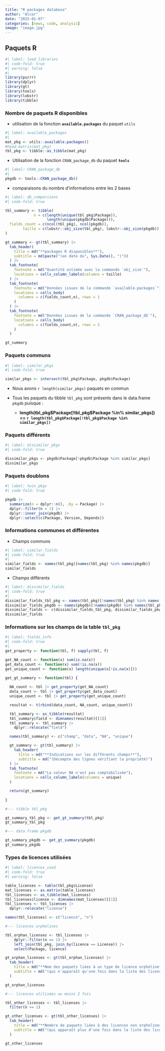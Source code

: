 ```yaml
---
title: "R packages database"
author: "Alcor"
date: "2025-01-07"
categories: [news, code, analysis]
image: "image.jpg"
---
```


## Paquets R

```r
#| label: load_libraries
#| code-fold: true
#| warning: false
#| 
library(purrr)
library(dplyr)
library(gt)
library(tools)
library(lobstr)
library(tibble)

```

### Nombre de paquets R disponibles

  - utilisation de la fonction **`available.packages`** du paquet `utils`
  
```r
#| label: available_packages
#| 
mat_pkg <- utils::available.packages()
#head.matrix(mat_pkg)
tbl_pkg <- tibble::as_tibble(mat_pkg)

```

  - Utilisation de la fonction `CRAN_package_db` du paquet **`tools`**

```r
#| label: CRAN_package_db
#| 
pkgdb <- tools::CRAN_package_db()

```

  - comparaisons du nombre d'informations entre les 2 bases

```r
#| label: db_comparisons
#| code-fold: true

tbl_summary <- tibble(
             n = c(length(unique(tbl_pkg$Package)), 
                   length(unique(pkgdb$Package))),
  fields_count = c(ncol(tbl_pkg), ncol(pkgdb)), 
        taille = c(lobstr::obj_size(tbl_pkg), lobstr::obj_size(pkgdb)) 
)

gt_summary <- gt(tbl_summary) |> 
  tab_header(
    title = md("**packages R disponibles**"),
    subtitle = md(paste("(en date du", Sys.Date(), ")"))
  ) |> 
  tab_footnote(
    footnote = md("Quantité estimée avec la commande `obj_size`"),
    locations = cells_column_labels(columns = taille)
  ) |> 
  tab_footnote(
    footnote = md("Données issues de la commande `available.packages`"),
    locations = cells_body(
      columns = c(fields_count,n), rows = 1
    )
  ) |> 
  tab_footnote(
    footnote = md("Données issues de la commande `CRAN_package_db`"),
    locations = cells_body(
      columns = c(fields_count,n), rows = 2
    )
  )

gt_summary

```

### Paquets communs

```r
#| label: similar_pkgs
#| code-fold: true

similar_pkgs <- intersect(tbl_pkg$Package, pkgdb$Package)

```

::: {.callout-note collapse="false"}

 - Nous avons `r length(similar_pkgs)` paquets en commun

 - Tous les paquets du tibble `tbl_pkg` sont présents dans le data.frame `pkgdb` puisque :

   - **length(tbl_pkg\$Package[!tbl_pkg\$Package %in% similar_pkgs]) == `r length(tbl_pkg$Package[!tbl_pkg$Package %in% similar_pkgs])`**

:::

### Paquets différents

```r
#| label: dissimilar_pkgs
#| code-fold: true

dissimilar_pkgs <- pkgdb$Package[!pkgdb$Package %in% similar_pkgs]
dissimilar_pkgs

```

### Paquets doublons

```r
#| label: twin_pkgs
#| code-fold: true

pkgdb |>
  summarize(n = dplyr::n(), .by = Package) |> 
  dplyr::filter(n > 1) |> 
  dplyr::inner_join(pkgdb) |> 
  dplyr::select(c(Package, Version, Depends)) 

```

### Informations communes et différentes

  - Champs communs
  
```r
#| label: similar_fields
#| code-fold: true
#| 
similar_fields <- names(tbl_pkg)[names(tbl_pkg) %in% names(pkgdb)]
similar_fields

```

  - Champs différents
  
```r
#| label: dissimilar_fields
#| code-fold: true
#| 
dissimilar_fields_tbl_pkg <- names(tbl_pkg)[!names(tbl_pkg) %in% names(pkgdb)]
dissimilar_fields_pkgdb <- names(pkgdb)[!names(pkgdb) %in% names(tbl_pkg)]
dissimilar_fields <- c(dissimilar_fields_tbl_pkg, dissimilar_fields_pkgdb)
dissimilar_fields

```

### Informations sur les champs de la table `tbl_pkg`

```r
#| label: fields_info
#| code-fold: true
#| 
get_property <- function(tbl, f) sapply(tbl, f)

get_NA_count <- function(x) sum(is.na(x))
get_data_count <- function(x) sum(!is.na(x))
get_unique_count <- function(x) length(unique(x[!is.na(x)]))

get_gt_summary <- function(tbl) {
  
  NA_count <- tbl |> get_property(get_NA_count)
  data_count <- tbl |> get_property(get_data_count)
  unique_count <- tbl |> get_property(get_unique_count)

  resultat <- t(rbind(data_count, NA_count, unique_count))

  tbl_summary <- as_tibble(resultat)
  tbl_summary$field <- dimnames(resultat)[[1]]
  tbl_summary <- tbl_summary |> 
    dplyr::relocate("field")

  names(tbl_summary) <- c("champ", "data", "NA", "unique")

  gt_summary <- gt(tbl_summary) |> 
    tab_header(
      title = md("**Indications sur les différents champs**"),
      subtitle = md("(Décompte des lignes vérifiant la propriété)")
  ) |> 
  tab_footnote(
    footnote = md("La valeur NA n'est pas comptabilisée"),
    locations = cells_column_labels(columns = unique)
  )

  return(gt_summary)
  
}

#--- tibble tbl_pkg

gt_summary_tbl_pkg <- get_gt_summary(tbl_pkg)
gt_summary_tbl_pkg

#--- data.frame pkgdb

gt_summary_pkgdb <- get_gt_summary(pkgdb)
gt_summary_pkgdb

```

### Types de licences utilisées

```r
#| label: licences_used
#| code-fold: true
#| warning: false

table_licenses <- table(tbl_pkg$License)
mat_licenses <- as.matrix(table_licenses)
tbl_licenses <- as_tibble(mat_licenses)
tbl_licenses$license <- dimnames(mat_licenses)[[1]]
tbl_licenses <- tbl_licenses |> 
  dplyr::relocate("license")

names(tbl_licenses) <- c("licence", "n")

#--- licences orphelines

tbl_orphan_licenses <- tbl_licenses |> 
    dplyr::filter(n == 1) |> 
    left_join(tbl_pkg, join_by(licence == License)) |> 
    select(Package, licence)

gt_orphan_licenses <- gt(tbl_orphan_licenses) |> 
  tab_header(
    title = md("**Nom des paquets liées à un type de licence orpheline**"),
    subtitle = md("(qui n'apparaît qu'une fois dans la liste des licences)")
  ) 

gt_orphan_licenses

#--- licences utilisées au moins 2 fois

tbl_other_licenses <- tbl_licenses |> 
  filter(n >= 1)

gt_other_licenses <- gt(tbl_other_licenses) |> 
  tab_header(
    title = md("**Nombre de paquets liées à des licences non orphelines**"),
    subtitle = md("(qui apparaît plus d'une fois dans la liste des licences)")
  ) 

gt_other_licenses

```


